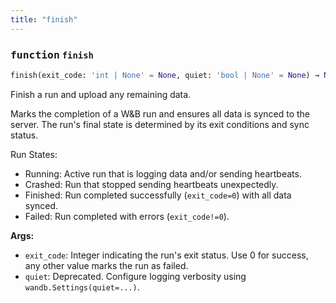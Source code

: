 ```yaml
---
title: "finish"
---
```







### <kbd>function</kbd> `finish`

```python
finish(exit_code: 'int | None' = None, quiet: 'bool | None' = None) → None
```

Finish a run and upload any remaining data. 

Marks the completion of a W&B run and ensures all data is synced to the server. The run's final state is determined by its exit conditions and sync status. 

Run States: 
- Running: Active run that is logging data and/or sending heartbeats. 
- Crashed: Run that stopped sending heartbeats unexpectedly. 
- Finished: Run completed successfully (`exit_code=0`) with all data synced. 
- Failed: Run completed with errors (`exit_code!=0`). 



**Args:**
 
 - `exit_code`:  Integer indicating the run's exit status. Use 0 for success,  any other value marks the run as failed. 
 - `quiet`:  Deprecated. Configure logging verbosity using `wandb.Settings(quiet=...)`. 
